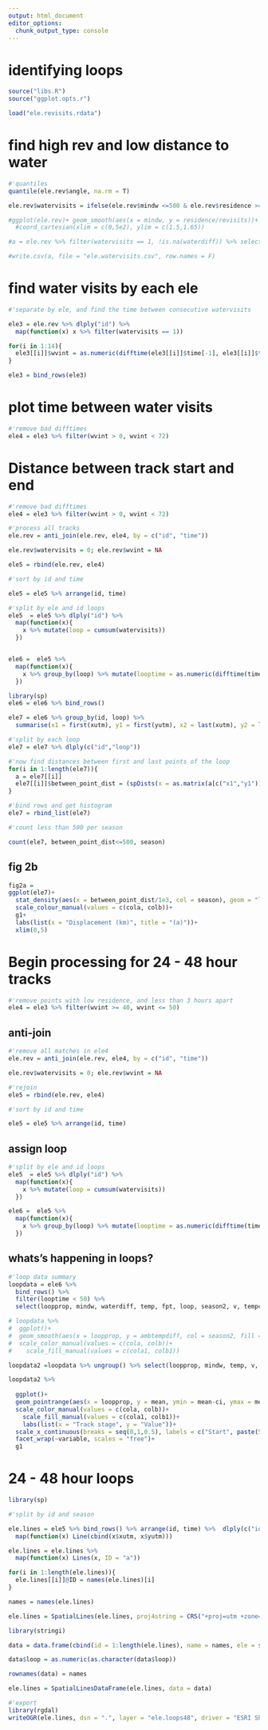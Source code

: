 ```yaml
---
output: html_document
editor_options: 
  chunk_output_type: console
---
```


# identifying loops

```r
source("libs.R")
source("ggplot.opts.r")
```

```r
load("ele.revisits.rdata")
```

# find high rev and low distance to water

```r
#'quantiles
quantile(ele.rev$angle, na.rm = T)

ele.rev$watervisits = ifelse(ele.rev$mindw <=500 & ele.rev$residence >=10 & ele.rev$revisits >= 10, 1, 0)

#ggplot(ele.rev)+ geom_smooth(aes(x = mindw, y = residence/revisits))+
  #coord_cartesian(xlim = c(0,5e2), ylim = c(1.5,1.65))

#a = ele.rev %>% filter(watervisits == 1, !is.na(waterdiff)) %>% select(id, xutm, yutm, v, angle, mindw, revisits, residence, fpt, waterdiff)

#write.csv(a, file = "ele.watervisits.csv", row.names = F)
```

# find water visits by each ele

```r
#'separate by ele, and find the time between consecutive watervisits

ele3 = ele.rev %>% dlply("id") %>%
  map(function(x) x %>% filter(watervisits == 1))

for(i in 1:14){
  ele3[[i]]$wvint = as.numeric(difftime(ele3[[i]]$time[-1], ele3[[i]]$time, units = "hours"))
}

ele3 = bind_rows(ele3)

```

# plot time between water visits

```r
#'remove bad difftimes
ele4 = ele3 %>% filter(wvint > 0, wvint < 72)
```

# Distance between track start and end

```r
#'remove bad difftimes
ele4 = ele3 %>% filter(wvint > 0, wvint < 72)

#'process all tracks
ele.rev = anti_join(ele.rev, ele4, by = c("id", "time"))

ele.rev$watervisits = 0; ele.rev$wvint = NA

ele5 = rbind(ele.rev, ele4)

#'sort by id and time

ele5 = ele5 %>% arrange(id, time)

#'split by ele and id loops
ele5  = ele5 %>% dlply("id") %>%
  map(function(x){
    x %>% mutate(loop = cumsum(watervisits))
  })


ele6 =  ele5 %>%
  map(function(x){
    x %>% group_by(loop) %>% mutate(looptime = as.numeric(difftime(time, time[1], units = "hours")), deltadw = mindw - mindw[1], tempchange = temp - temp[1], ambtempdiff = c(NA, diff(temp))) %>% filter(looptime < 24) %>% mutate(loopprop = looptime/max(looptime))
  })

library(sp)
ele6 = ele6 %>% bind_rows()

ele7 = ele6 %>% group_by(id, loop) %>% 
  summarise(x1 = first(xutm), y1 = first(yutm), x2 = last(xutm), y2 = last(yutm), season = first(season2), looptime = max(looptime, na.rm = T), v = mean(v, na.rm = T), temp = mean(temp, na.rm=T))

#'split by each loop
ele7 = ele7 %>% dlply(c("id","loop"))

#'now find distances between first and last points of the loop
for(i in 1:length(ele7)){
  a = ele7[[i]]
  ele7[[i]]$between_point_dist = (spDists(x = as.matrix(a[c("x1","y1")]), y = as.matrix(a[c("x2","y2")])))
}

#'bind rows and get histogram
ele7 = rbind_list(ele7)

#'count less than 500 per season

count(ele7, between_point_dist<=500, season)
```

## fig 2b

```r
fig2a = 
ggplot(ele7)+
  stat_density(aes(x = between_point_dist/1e3, col = season), geom = "line", position = "identity", lwd = 0.7)+
  scale_colour_manual(values = c(cola, colb))+
  g1+
  labs(list(x = "Displacement (km)", title = "(a)"))+
  xlim(0,5)
```

# Begin processing for 24 - 48 hour tracks

```r
#'remove points with low residence, and less than 3 hours apart
ele4 = ele3 %>% filter(wvint >= 40, wvint <= 50)
```

## anti-join

```r
#'remove all matches in ele4
ele.rev = anti_join(ele.rev, ele4, by = c("id", "time"))

ele.rev$watervisits = 0; ele.rev$wvint = NA
```

```r
#'rejoin
ele5 = rbind(ele.rev, ele4)

#'sort by id and time

ele5 = ele5 %>% arrange(id, time)
```

## assign loop

```r

#'split by ele and id loops
ele5  = ele5 %>% dlply("id") %>%
  map(function(x){
    x %>% mutate(loop = cumsum(watervisits))
  })

```

```r
ele6 =  ele5 %>%
  map(function(x){
    x %>% group_by(loop) %>% mutate(looptime = as.numeric(difftime(time, time[1], units = "hours")), deltadw = mindw - mindw[1], tempchange = temp - temp[1], ambtempdiff = c(NA, diff(temp))) %>% filter(looptime < 24) %>% mutate(loopprop = looptime/max(looptime))
  })
```


## whats's happening in loops?

```r
#'loop data summary
loopdata = ele6 %>%
  bind_rows() %>%
  filter(looptime < 50) %>%
  select(loopprop, mindw, waterdiff, temp, fpt, loop, season2, v, tempchange, woody.density, hour, ambtempdiff)

# loopdata %>%
#  ggplot()+
#  geom_smooth(aes(x = loopprop, y = ambtempdiff, col = season2, fill = season2), lty = 1, se = T, lwd = 0.5, method = "gam", formula = y ~ s(x, bs = "cc", k = 6))+g1+
#  scale_color_manual(values = c(cola, colb))+
#    scale_fill_manual(values = c(cola1, colb1))

loopdata2 =loopdata %>% ungroup() %>% select(loopprop, mindw, temp, v, season2) %>%  group_by(season2, loopprop = round_any(loopprop, 0.05)) %>% melt(id.vars = c("season2", "loopprop")) %>% group_by(season2, loopprop, variable) %>% summarise(mean = mean(value, na.rm=T), sd = sd(value, na.rm = T), n = length(value)) %>% mutate(ci = qnorm(0.975)*sd/sqrt(n)) 
```

```r
loopdata2 %>%
  
  ggplot()+
  geom_pointrange(aes(x = loopprop, y = mean, ymin = mean-ci, ymax = mean+ci,  col = season2, fill = season2, shape = season2), lty = 1, se = T, lwd = 0.5, fatten = 5, stroke = 0.6)+
  scale_color_manual(values = c(cola, colb))+
    scale_fill_manual(values = c(cola1, colb1))+
    labs(list(x = "Track stage", y = "Value"))+
  scale_x_continuous(breaks = seq(0,1,0.5), labels = c("Start", paste(50,"%", sep=""), "End"))+
  facet_wrap(~variable, scales = "free")+
  g1
```



# 24 - 48 hour loops

```r
library(sp)

#'split by id and season

ele.lines = ele5 %>% bind_rows() %>% arrange(id, time) %>%  dlply(c("id","loop")) %>%
  map(function(x) Line(cbind(x$xutm, x$yutm)))

ele.lines = ele.lines %>%
  map(function(x) Lines(x, ID = "a"))

for(i in 1:length(ele.lines)){
  ele.lines[[i]]@ID = names(ele.lines)[i]
}

names = names(ele.lines)

ele.lines = SpatialLines(ele.lines, proj4string = CRS("+proj=utm +zone=36 +south +datum=WGS84 +units=m +no_defs"))

library(stringi)

data = data.frame(cbind(id = 1:length(ele.lines), name = names, ele = stri_extract(names, regex='[^.]*'), loop = as.numeric(sub('.*\\.', '', names))))

data$loop = as.numeric(as.character(data$loop))

rownames(data) = names

ele.lines = SpatialLinesDataFrame(ele.lines, data = data)

#'export
library(rgdal)
writeOGR(ele.lines, dsn = ".", layer = "ele.loops48", driver = "ESRI Shapefile", overwrite_layer = T)
```